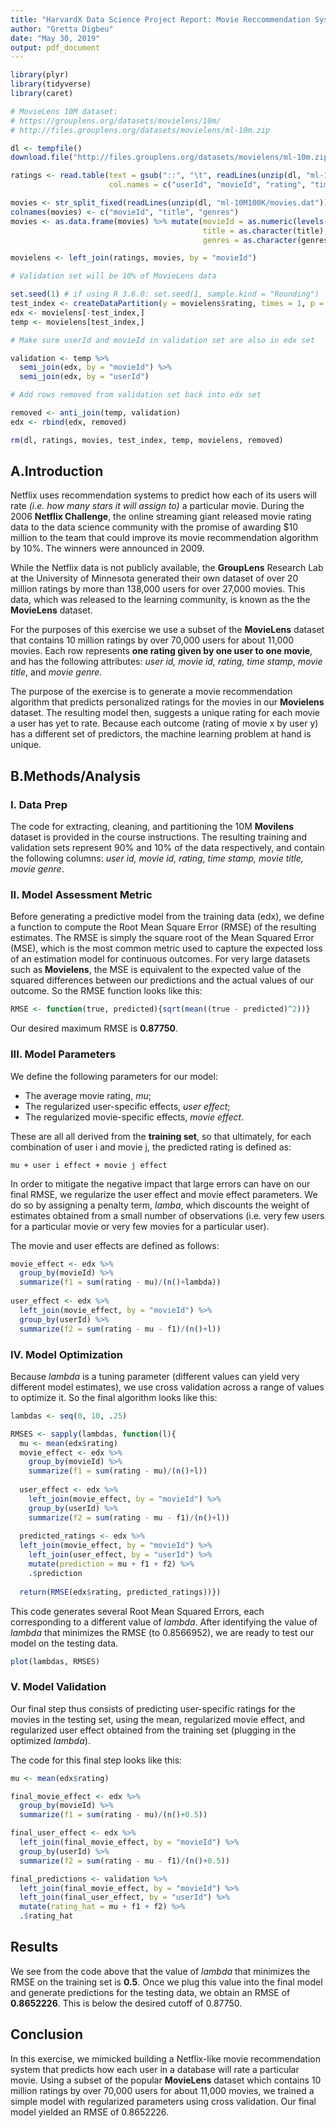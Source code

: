 ---
title: "HarvardX Data Science Project Report: Movie Reccommendation Systems"
author: "Gretta Digbeu"
date: "May 30, 2019"
output: pdf_document
---

```{r, echo=FALSE, message=FALSE, error=FALSE, warning=FALSE,results = 'hide'}

library(plyr)
library(tidyverse)
library(caret)

# MovieLens 10M dataset:
# https://grouplens.org/datasets/movielens/10m/
# http://files.grouplens.org/datasets/movielens/ml-10m.zip

dl <- tempfile()
download.file("http://files.grouplens.org/datasets/movielens/ml-10m.zip", dl)

ratings <- read.table(text = gsub("::", "\t", readLines(unzip(dl, "ml-10M100K/ratings.dat"))),
                      col.names = c("userId", "movieId", "rating", "timestamp"))

movies <- str_split_fixed(readLines(unzip(dl, "ml-10M100K/movies.dat")), "\\::", 3)
colnames(movies) <- c("movieId", "title", "genres")
movies <- as.data.frame(movies) %>% mutate(movieId = as.numeric(levels(movieId))[movieId],
                                           title = as.character(title),
                                           genres = as.character(genres))

movielens <- left_join(ratings, movies, by = "movieId")

# Validation set will be 10% of MovieLens data

set.seed(1) # if using R 3.6.0: set.seed(1, sample.kind = "Rounding")
test_index <- createDataPartition(y = movielens$rating, times = 1, p = 0.1, list = FALSE)
edx <- movielens[-test_index,]
temp <- movielens[test_index,]

# Make sure userId and movieId in validation set are also in edx set

validation <- temp %>% 
  semi_join(edx, by = "movieId") %>%
  semi_join(edx, by = "userId")

# Add rows removed from validation set back into edx set

removed <- anti_join(temp, validation)
edx <- rbind(edx, removed)

rm(dl, ratings, movies, test_index, temp, movielens, removed)
```


## A.Introduction

Netflix uses recommendation systems to predict how each of its users will rate _(i.e. how many stars it will assign to)_ a particular movie. During the 2006 __Netflix Challenge__, the online streaming giant released movie rating data to the data science community with the promise of awarding $10 million to the team that could improve its movie recommendation algorithm by 10%. The winners were announced in 2009. 

While the Netflix data is not publicly available, the __GroupLens__ Research Lab at the University of Minnesota generated their own dataset of over 20 million ratings by more than 138,000 users for over 27,000 movies. This data, which was released to the learning community, is known as the the __MovieLens__ dataset.

For the purposes of this exercise we use a subset of the __MovieLens__ dataset that contains 10 million ratings by over 70,000 users for about 11,000 movies. Each row represents __one rating given by one user to one movie__, and has the following attributes: _user id, movie id, rating, time stamp, movie title_, and _movie genre_. 

The purpose of the exercise is to generate a movie recommendation algorithm that predicts personalized ratings for the movies in our __Movielens__ dataset. The resulting model then, suggests a unique rating for each movie a user has yet to rate. Because each outcome (rating of movie x by user y) has a different set of predictors, the machine learning problem at hand is unique.

## B.Methods/Analysis

### I. Data Prep

The code for extracting, cleaning, and partitioning the 10M __Movilens__ dataset is provided in the course instructions. The resulting training and validation sets represent 90% and 10% of the data respectively, and contain the following columns: _user id, movie id, rating, time stamp, movie title, movie genre_. 


### II. Model Assessment Metric

Before generating a predictive model from the training data (edx), we define a function to compute the Root Mean Square Error (RMSE) of the resulting estimates. The RMSE is simply the square root of the Mean Squared Error (MSE), which is the most common metric used to capture the expected loss of an estimation model for continuous outcomes. For very large datasets such as __Movielens__, the MSE is equivalent to the expected value of the squared differences between our predictions and the actual values of our outcome. So the RMSE function looks like this:

```{r}
RMSE <- function(true, predicted){sqrt(mean((true - predicted)^2))}
```
Our desired maximum RMSE is __0.87750__.

### III. Model Parameters

We define the following parameters for our model:

-  The average movie rating, _mu_;
-  The regularized user-specific effects,  _user effect_;
-  The regularized movie-specific effects, _movie effect_.

These are all all derived from the __training set__, so that ultimately, for each combination of user i  and movie j, the predicted rating is defined as:

    mu + user i effect + movie j effect

In order to mitigate the negative impact that large errors can have on our final RMSE, we regularize the user effect and movie effect parameters. We do so by assigning a penalty term, _lamba_, which discounts the weight of estimates obtained from a small number of observations (i.e. very few users for a particular movie or very few movies for a particular user). 

The movie and user effects are defined as follows:

```{r, eval=FALSE}

movie_effect <- edx %>%
  group_by(movieId) %>%
  summarize(f1 = sum(rating - mu)/(n()+lambda))
  
user_effect <- edx %>%
  left_join(movie_effect, by = "movieId") %>% 
  group_by(userId) %>%
  summarize(f2 = sum(rating - mu - f1)/(n()+l))
```

### IV. Model Optimization

Because _lambda_ is a tuning parameter (different values can yield very different model estimates), we use cross validation across a range of values to optimize it. So the final algorithm looks like this:

```{r, results='hide'}
lambdas <- seq(0, 10, .25)

RMSES <- sapply(lambdas, function(l){
  mu <- mean(edx$rating) 
  movie_effect <- edx %>%
    group_by(movieId) %>%
    summarize(f1 = sum(rating - mu)/(n()+l))
  
  user_effect <- edx %>%
    left_join(movie_effect, by = "movieId") %>%
    group_by(userId) %>%
    summarize(f2 = sum(rating - mu - f1)/(n()+l))
  
  predicted_ratings <- edx %>%
  left_join(movie_effect, by = "movieId") %>%
    left_join(user_effect, by = "userId") %>% 
    mutate(prediction = mu + f1 + f2) %>%
    .$prediction
  
  return(RMSE(edx$rating, predicted_ratings))})
```

This code generates several Root Mean Squared Errors, each corresponding to a different value of _lambda_. After identifying the value of _lambda_ that minimizes the RMSE (to 0.8566952), we are ready to test our model on the testing data.
```{r, echo=FALSE, out.width = '100%'}
plot(lambdas, RMSES)
```

### V. Model Validation

Our final step thus consists of predicting user-specific ratings for the movies in the testing set, using the mean,  regularized movie effect, and regularized user effect obtained from the training set (plugging in the optimized _lambda_). 

The code for this final step looks like this:

```{r, eval=FALSE}

mu <- mean(edx$rating)

final_movie_effect <- edx %>%
  group_by(movieId) %>%
  summarize(f1 = sum(rating - mu)/(n()+0.5))

final_user_effect <- edx %>%
  left_join(final_movie_effect, by = "movieId") %>% 
  group_by(userId) %>%
  summarize(f2 = sum(rating - mu - f1)/(n()+0.5))

final_predictions <- validation %>% 
  left_join(final_movie_effect, by = "movieId") %>% 
  left_join(final_user_effect, by = "userId") %>% 
  mutate(rating_hat = mu + f1 + f2) %>%
  .$rating_hat
```

## Results

We see from the code above that the value of _lambda_ that minimizes the RMSE on the training set is __0.5__. Once we plug this value into the final model and generate predictions for the testing data, we obtain an RMSE of __0.8652226__. This is below the desired cutoff of 0.87750.

## Conclusion 

In this exercise, we mimicked building a Netflix-like movie recommendation system that predicts how each user in a database will rate a particular movie. Using a subset of the popular __MovieLens__ dataset which contains 10 million ratings by over 70,000 users for about 11,000 movies, we trained a simple model with regularized parameters using cross validation. Our final model yielded an RMSE of 0.8652226. 

